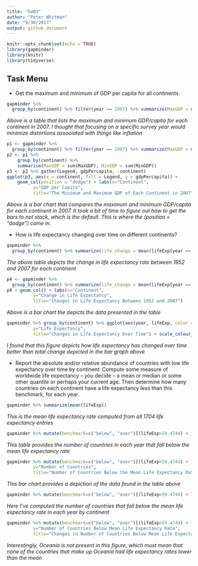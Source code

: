 ```yaml
---
title: "hw03"
author: "Peter Whitman"
date: "9/30/2017"
output: github_document
---
```


```r
knitr::opts_chunk$set(echo = TRUE)
library(gapminder)
library(knitr)
library(tidyverse)
```

## Task Menu

* Get the maximum and minimum of GDP per capita for all continents. 

```r
gapminder %>% 
  group_by(continent) %>% filter(year == 2007) %>% summarize(MaxGDP = max(gdpPercap), MinGDP = min(gdpPercap)) 

```

*Above is a table that lists the maximum and minimum GDP/capita for each continent in 2007. I thought that focusing on a specific survey year would minimize distortions associated with things like inflation*

```r
p1 <- gapminder %>% 
  group_by(continent) %>% filter(year == 2007) %>% summarize(MaxGDP = max(gdpPercap), MinGDP = min(gdpPercap)) 
p2 <- p1 %>%
    group_by(continent) %>%
    summarise(MaxGDP = sum(MaxGDP), MinGDP = sum(MinGDP))
p3 <- p2 %>% gather(Legend, gdpPercapita, -continent)
ggplot(p3, aes(x = continent, fill = Legend, y = gdpPercapita)) +
    geom_col(position = "dodge") + labs(x="Continent", 
          y="GDP per Capita",
          title="The Minimum and Maximum GDP of Each Continent in 2007") 
```

*Above is a bar chart that compares the maximum and minimum GDP/capita for each continent in 2007. It took a bit of time to figure out how to get the bars to not stack, which is the default. This is where the (position = "dodge") came in.*

* How is life expectancy changing over time on different continents?

```r
gapminder %>% 
  group_by(continent) %>% summarize(life_change = mean(lifeExp[year == 2007] - lifeExp[year == 1952]))

```

*The above table depicts the change in life expectancy rate between 1952 and 2007 for each continent*

```r
p4 <- gapminder %>% 
  group_by(continent) %>% summarize(life_change = mean(lifeExp[year == 2007] - lifeExp[year == 1952])) %>% ggplot(aes(continent, life_change))
p4 + geom_col() + labs(x="Continent", 
          y="Change in Life Expectancy",
          title="Changes in Life Expectancy Between 1952 and 2007") 
```

*Above is a bar chart the depicts the data presented in the table*

```r
gapminder %>% group_by(continent) %>% ggplot(aes(year, lifeExp, color = continent)) + geom_smooth() + labs(x="Year", 
          y="Life Expectancy",
          title="Changes in Life Expectancy Over Time") + scale_colour_discrete("Continents of\n the World")
```

*I found that this figure depicts how life expectancy has changed over time better than total change depicted in the bar graph above*

* Report the absolute and/or relative abundance of countries with low life expectancy over time by continent: Compute some measure of worldwide life expectancy – you decide – a mean or median or some other quantile or perhaps your current age. Then determine how many countries on each continent have a life expectancy less than this benchmark, for each year.

```r
gapminder %>% summarize(mean(lifeExp))
```

*This is the mean life expectancy rate computed from all 1704 life expectancy entries*

```r
gapminder %>% mutate(benchmark=c("below", "over")[(lifeExp>59.4744) + 1]) %>% group_by(year) %>% filter(benchmark == "below") %>% count(benchmark) 
```

*This table provides the number of countries in each year that fall below the mean life expectancy rate*

```r
gapminder %>% mutate(benchmark=c("below", "over")[(lifeExp>59.4744) + 1]) %>% group_by(year) %>% filter(benchmark=="below") %>% count(benchmark) %>% ggplot(aes(year,n)) + geom_col() + labs(x="Year", 
          y="Number of Countries",
          title="Number of Countries Below the Mean Life Expectancy Rate Each Year")

```

*This bar chart provides a depiction of the data found in the table above*

```r
gapminder %>% mutate(benchmark=c("below", "over")[(lifeExp>59.4744) + 1]) %>% group_by(continent) %>% filter(benchmark == "below") %>% count(benchmark, year)
```

*Here I've computed the number of countries that fall below the mean life expectancy rate in each year by continent*

```r
gapminder %>% mutate(benchmark=c("below", "over")[(lifeExp>59.4744) + 1]) %>% group_by(continent) %>% filter(benchmark == "below") %>% count(benchmark, year) %>% ggplot(aes(year, n, color = continent)) + geom_smooth() + labs(x="Year", 
          y="Number of Countries Below Mean Life Expectancy Rate",
          title="Changes in Number of Countries Below Mean Life Expectancy Rate Over Time") + scale_colour_discrete("Continents of\n the World")
```

*Interestingly, Oceania is not present in this figure, which must mean that none of the countries that make up Oceania had life expectancy rates lower than the mean*